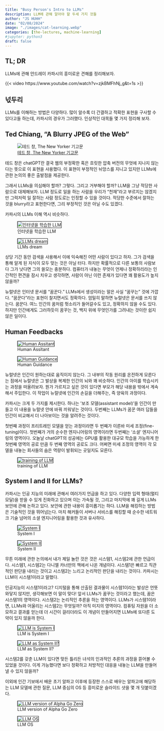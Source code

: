```yaml
---
title: "Busy Person's Intro to LLMs" 
description: LLM에 관해 알아야 할 두세 가지 것들 
author: "JS HUHH"
date: "02/08/2024"
image: "./images/cat-learning.webp"
categories: [the-lectures, machine-learning]
#jupyter: python3
draft: false
---
```


## TL; DR
LLMs에 관해 안드레이 카파시의 흥미로운 견해를 정리해보자. 

{{< video https://www.youtube.com/watch?v=zjkBMFhNj_g&t=1s >}}

## 넋두리 

LLMs를 이해하는 방법은 다양하다. 많이 알수록 더 간결하고 적확한 표현을 구사할 수 있다고들 하는데, 카파시의 경우가 그러했다. 인상적인 대목들 몇 가지 정리해 보자.

## Ted Chiang, "A Blurry JPEG of the Web"

::: {layout="[-2, 5, -2]"}
![[테드 창, The New Yorker 기고문](https://www.newyorker.com/tech/annals-of-technology/chatgpt-is-a-blurry-jpeg-of-the-web)](https://media.newyorker.com/photos/63e43df04138f62754b70bc1/1:1/w_571,h_571,c_limit/Chiang_final.gif)
:::

테드 창은 chatGPT란 결국 웹의 부정확한 혹은 흐릿한 압축 버전의 무엇에 지나지 않는다는 뜻으로 이 표현을 사용했다. 이 표현이 부정적인 뉘앙스를 지니고 있지만 LLMs에 관한 논의의 좋은 출발점을 제공한다. 

그래서 LLMs을 의심해야 할까? 그렇다. 그리고 거부해야 할까? LLM을 그냥 적당한 사람으로 대체해보자. LLM 정도로 일을 하는 사람을 우리가 "천재"라고 부르지는 않겠지만 그럭저럭 일 잘하는 사람 정도로는 인정할 수 있을 것이다. 적당한 수준에서 잘하는 것을 blurry라고 표현한다면, 그리 부정적인 것은 아닐 수도 있겠다. 

카파시의 LLMs 이해 역시 비슷하다. 

::: {layout="[[5, -1, 5]]"}
![인터넷을 학습한 LLM](./images/karpathy/karpathy-1.jpeg){ style="border: 1px solid #000;" }

![LLMs dream](./images/karpathy/karpathy-2.jpeg){ style="border: 1px solid #000;" }
:::

상당 기간 동안 검색을 사용해서 이에 익숙해진 어떤 사람이 있다고 하자. 그가 검색을 통해 알게 된 지식이 모두 맞는 것은 아닐 터다. 하지만 확률적으로 다른 보통의 사람보다 그가 낫다면 그의 쓸모는 충분하다. 컴퓨터가 내놓는 무엇이 언제나 정확하리라는 인간적인 편견을 잠시 치우고 생각하면, 사람이 아닌 이런 존재가 있다면 꽤 활용도가 높지 않을까? 

뉴럴넷은 인터넷 문서를 "꿈꾼다." LLMs에서 생성이라는 말은 사실 "꿈꾸는" 것에 가깝다. "꿈꾼다"라는 표현이 찰지면서도 정확하다. 엄밀히 말하면 뉴럴넷은 문서를 쓰지 않는다. 꿈꾼다. 여느 인간의 꿈처럼 헛소리가 들어갈수도 있고, 정확하지 않을 수도 있다. 하지만 인간에게도 그러하듯이 꿈꾸는 것, 백지 위에 무엇인가를 그려내는 것이란 쉽지 않은 일이다. 

## Human Feedbacks

::: {layout="[[5,-1,5]]"}
![Human Assitant](./images/karpathy/karpathy-3.jpeg){ style="border: 1px solid #000;" }

![Human Guidance](./images/karpathy/karpathy-4.jpeg){ style="border: 1px solid #000;" }
:::

뉴럴넷은 인간이 원하는대로 움직이지 않는다. 그 내부의 작동 원리를 온전하게 모른다는 점에서 뉴럴넷은 그 발상을 복제한 인간의 뇌와 꽤 비슷하다. 인간의 아이를 학습시키는 과정을 떠올려보자. 뭔가 가르치고 싶은 것이 있다면 부모가 해당 내용을 밖에서 계속해서 주입한다. 이 작업이 뉴럴넷에 인간의 손길을 더해주는, 즉 양육의 과정이다. 

카파시는 크게 두 가지를 제시한다. 하나는 '보조 모델(assistant model)'을 인간이 만들고 이 내용을 뉴럴넷 안에 바꿔 끼워넣는 것이다. 두번째는 LLMs가 꿈꾼 여러 답들을 인간이 비교해서 더 나아보이는 것을 알려주는 것이다.

첫번째 과정이 프리트레인 모델을 얻는 과정이라면 두 번째가 이른바 미세 조정(fine-tuning)이다. 첫번째가 거의 순수한 엔지니어링의 영역이라면 두번째는 '소셜' 엔지니어링의 영역이다. 오늘날 chatGPT의 성공에는 GPU를 활용한 대규모 학습을 가능하게 한 첫번째 영역의 공로 만큼 두 번째 영역의 공로도 크다. 어쩌면 미세 조정의 영역이 각 모델을 내놓는 회사들의 숨은 역량이 발휘되는 곳일지도 모른다. 

::: {layout="[[-1,5,-1]]"}
![training of LLM](./images/karpathy/karpathy-6.jpeg){ style="border: 1px solid #000;" }
:::

## System I and II for LLMs?

카파시는 인공 지능의 미래에 관해서 여러가지 언급을 하고 있다. 다양한 입력 형태(멀티모달)을 받을 수 있게 진화하고 있으며 이는 가속될 것, 그리고 마지막에 꽤 길게 LLMs 보안에 관해 논하고 있다. 보안에 관한 내용이 흥미롭기는 하다. LLM을 해킹하는 방법은 기술적인 것을 뛰어넘는다. 마치 해커들이 서버나 서비스를 해킹할 때 순수한 네트워크 기술 넘머의 소셜 엔지니어링을 활용한 것과 유사하다. 

::: {layout="[[5,-1,5]]"}
![System I](./images/karpathy/karpathy-7.jpeg){ style="border: 1px solid #000;" }

![System II](./images/karpathy/karpathy-10.jpeg){ style="border: 1px solid #000;" }
:::

무튼 미래에 관한 논의에서 내가 제일 놀란 것은 것은 시스템1, 시스템2에 관한 언급이다. 시스템1, 시스템2는 다니엘 카너만의 책에서 나온 개념이다. 시스템1은 빠르고 직관적인 판단을 내리는 것이고 시스템2는 느리고 논리적인 판단을 내리는 것이다. 카파시는 LLM이 시스템1이라고 말했다.

인공지능이 시스템1이라고? 디지털을 통해 산출된 결과물이 시스템1이라는 발상은 언뜻 와닿지 않지만, 생각해보면 이 말이 맞다! 앞서 LLMs가 꿈꾸는 것이라고 했는데, 꿈은 시스템1의 영역이다. 시스템2는 논리적인 추론을 하는 영역이다. LLMs가 시스템1이라면, LLMs와 어울리는 시스템2는 무엇일까? 아직 미지의 영역이다. 컴퓨팅 자원을 더 소모하고 결과를 얻는데 더 시간이 걸리더라도 이 개념이 만들어지면 LLMs에 또다른 도약이 있지 않을까 한다. 

::: {layout="[[5,-1,5]]"}
![LLM is System I](./images/karpathy/karpathy-9.jpeg){ style="border: 1px solid #000;" }

![LLM as System II?](./images/karpathy/karpathy-8.jpeg){ style="border: 1px solid #000;" }
:::

시스템2를 갖춘 LLM이 있다면 맞든 틀리든 녀석의 인과적인 추론의 과정을 뜯어볼 수 있었을 것이다. 이게 가능했다면 보다 정확하고 처방적인 대응을 내놓는 LLM을 만들어 낼 수 있지 않을까?

이외에 인간 기보에서 배운 초기 알파고 이후에 등장한 스스로 배우는 알파고에 해당하는 LLM 모델에 관한 질문, LLM 중심의 OS 등 흥미로운 슬라이드 샷을 몇 개 덧붙이겠다. 

::: {layout="[[5,-1,5]]"}
![LLM version of Alpha Go Zero](./images/karpathy/karpathy-11.jpeg){ style="border: 1px solid #000;" }

![LLM OS](./images/karpathy/karpathy-12.jpeg){ style="border: 1px solid #000;" }
:::

